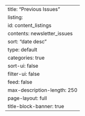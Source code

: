 ---
title: "Previous Issues"
listing:
  id: content_listings
  contents: newsletter_issues
  sort: "date desc"
  type: default
  categories: true
  sort-ui: false
  filter-ui: false
  feed: false
  max-description-length: 250
page-layout: full
title-block-banner: true
---